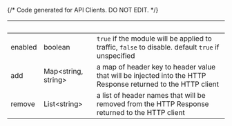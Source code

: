 {/* Code generated for API Clients. DO NOT EDIT. */}

| &nbsp;  | &nbsp;                    | &nbsp;                                                                                                       |
| ------- | ------------------------- | ------------------------------------------------------------------------------------------------------------ |
| enabled | boolean                   | `true` if the module will be applied to traffic, `false` to disable. default `true` if unspecified           |
| add     | Map&lt;string, string&gt; | a map of header key to header value that will be injected into the HTTP Response returned to the HTTP client |
| remove  | List&lt;string&gt;        | a list of header names that will be removed from the HTTP Response returned to the HTTP client               |
